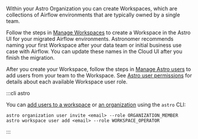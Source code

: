 
Within your Astro Organization you can create Workspaces, which are collections of Airflow environments that are typically owned by a single team. 

Follow the steps in [Manage Workspaces](manage-workspaces.md) to create a Workspace in the Astro UI for your migrated Airflow environments. Astronomer recommends naming your first Workspace after your data team or initial business use case with Airflow. You can update these names in the Cloud UI after you finish the migration.

After you create your Workspace, follow the steps in [Manage Astro users](add-user.md#add-a-user-to-a-workspace) to add users from your team to the Workspace. See [Astro user permissions](user-permissions.md#workspace-roles) for details about each available Workspace user role.

:::cli astro

You can [add users to a workspace](cli/astro-workspace-user-add.md) or [an organization](cli/astro-organization.md) using the `astro` CLI:

```shell
astro organization user invite <email> --role ORGANIZATION_MEMBER
astro workspace user add <email> --role	WORKSPACE_OPERATOR
```

:::